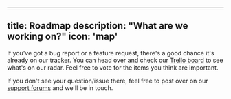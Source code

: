 
---
title: Roadmap
description: "What are we working on?"
icon: 'map'
---

If you've got a bug report or a feature request, there's a good chance it's already on our tracker. You can head over and check our [ Trello board](https://trello.com/b/bVlsp6wz/api) to see what's on our radar. Feel free to vote for the items you think are important.

If you don't see your question/issue there, feel free to post over on our [ support forums](https://www.themoviedb.org/talk/category/5047958519c29526b50017d6) and we'll be in touch.



